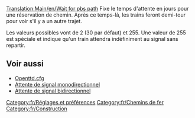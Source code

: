 [[Translation:Main/en/Wait for pbs path]]
Fixe le temps d'attente en jours pour une réservation de chemin. Après ce temps-là, les trains feront demi-tour pour voir s'il y a un autre trajet.

Les valeurs possibles vont de 2 (30 par défaut) et 255. Une valeur de 255 est spéciale et indique qu'un train attendra indéfiniment au signal sans repartir.

== Voir aussi ==

* [[Main/fr/Openttd.cfg|Openttd.cfg]]
* [[Main/fr/Attente de signal monodirectionnel|Attente de signal monodirectionnel]]
* [[Main/fr/Attente de signal bidirectionnel|Attente de signal bidirectionnel]]

[[Category:fr/Réglages et préférences]]
[[Category:fr/Chemins de fer]]
[[Category:fr/Construction]]
{{fr/Amorce}}